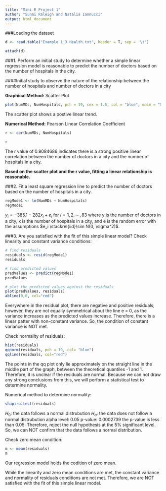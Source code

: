 ```yaml
---
title: "Mini R Project 1"
author: "Sunni Raleigh and Natalia Iannucci"
output: html_document
---
```


###Loading the dataset
```r
d <- read.table("Example 1_3 Health.txt", header = T, sep = '\t')

attach(d)
```
 
 
###1. Perform an initial study to determine whether a simple linear regression model is reasonable to predict the number of doctors based on the number of hospitals in the city. 

####Initial study to observe the nature of the relationship between the number of hospitals and number of doctors in a city

__Graphical Method:__ Scatter Plot
```r
plot(NumMDs, NumHospitals, pch = 19, cex = 1.5, col = "blue", main = "Scatter plot between number of doctors in \na a city and the number of hospitals in a city")
```

The scatter plot shows a postive linear trend.

__Numerical Method:__ Pearson Linear Correlation Coefficient 
```r
r <- cor(NumMDs, NumHospitals)

r
```
The r value  of 0.9084686 indicates there is a strong positive linear correlation between the number of doctors in a city and the number of hospitals in a city.

__Based on the scatter plot and the r value, fitting a linear relationship is reasonable.__ 




###2. Fit a least square regression line to predict the number of doctors based on the number of hospitals in a city.
```r
regMode1 <- lm(NumMDs ~ NumHospitals)
regMode1
```

$y_i = -385.1 - 282x_i + e_i$ for $i=1,2,\cdots,83$ where y is the number of doctors in a city, x is the number of hospitals in a city, and e is the random error with the assumptions $e_i \stackrel{iid}\sim N(0, \sigma^2)$.

###3. Are you satisfied with the fit of this simple linear model?
Check linearity and constant variance conditions:
```r
# find residuals
residuals <- resid(regMode1)
residuals

# find predicted values
predValues <- predict(regMode1)
predValues

# plot the predicted values against the residuals
plot(predValues, residuals)
abline(0,0, col="red")
```
Everywhere in the residual plot, there are negative and positive residuals; however, they are not equally symmetrical about the line e = 0, as the variance increases as the predicted values increase. Therefore, there is a linear patter with non-constant variance. So, the condition of constant variance is NOT met.

Check normality of residuals:
```r
hist(residuals)
qqnorm(residuals, pch = 19, col= "blue")
qqline(residuals, col="red")
```
The points in the qq plot only lie approximately on the straight line in the middle part of the graph, between the theoretical quantiles -1 and 1. Therefore, it is unclear if the residuals are normal. Because we can not draw any strong conclusions from this, we will perform a statistical test to determine normality.

Numerical method to determine normality: 
```r
shapiro.test(residuals)
```
$H_0$: the data follows a normal distrubution 
$H_a$: the data does not follow a normal distrubution 
alpha level: 0.05
p-value: 0.0002739
the p-value is less than 0.05:
Therefore, reject the null hypothesis at the 5% significant level. So, we can NOT confirm that the data follows a normal distribution.


Check zero mean condition: 
```r
m <- mean(residuals)
m
```
Our regression model holds the codition of zero mean.

While the linearity and zero mean conditions are met, the constant variance and normality of residuals conditions are not met. Therefore, we are NOT satisfied with the fit of this simple linear model.